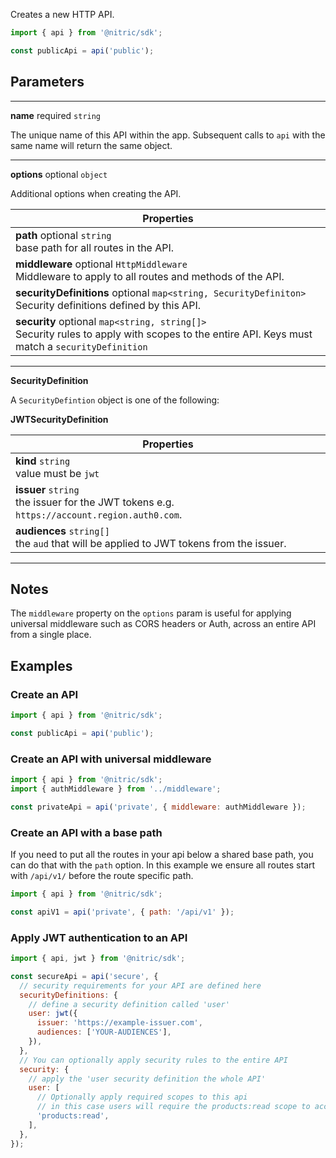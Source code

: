 Creates a new HTTP API.

```javascript
import { api } from '@nitric/sdk';

const publicApi = api('public');
```

## Parameters

---

**name** required `string`

The unique name of this API within the app. Subsequent calls to `api` with the same name will return the same object.

---

**options** optional `object`

Additional options when creating the API.

| Properties                                                                                                                                        |
| ------------------------------------------------------------------------------------------------------------------------------------------------- |
| **path** optional `string` <br/> base path for all routes in the API.                                                                             |
| **middleware** optional `HttpMiddleware` <br/> Middleware to apply to all routes and methods of the API.                                          |
| **securityDefinitions** optional `map<string, SecurityDefiniton>` <br/> Security definitions defined by this API.                                 |
| **security** optional `map<string, string[]>` <br/> Security rules to apply with scopes to the entire API. Keys must match a `securityDefinition` |

---

**SecurityDefinition**

A `SecurityDefintion` object is one of the following:

**JWTSecurityDefinition**

| Properties                                                                                       |
| ------------------------------------------------------------------------------------------------ |
| **kind** `string` <br/> value must be `jwt`                                                      |
| **issuer** `string` <br/> the issuer for the JWT tokens e.g. `https://account.region.auth0.com`. |
| **audiences** `string[]` <br/> the `aud` that will be applied to JWT tokens from the issuer.     |

---

## Notes

The `middleware` property on the `options` param is useful for applying universal middleware such as CORS headers or Auth, across an entire API from a single place.

## Examples

### Create an API

```javascript
import { api } from '@nitric/sdk';

const publicApi = api('public');
```

### Create an API with universal middleware

```javascript
import { api } from '@nitric/sdk';
import { authMiddleware } from '../middleware';

const privateApi = api('private', { middleware: authMiddleware });
```

### Create an API with a base path

If you need to put all the routes in your api below a shared base path, you can do that with the `path` option. In this example we ensure all routes start with `/api/v1/` before the route specific path.

```javascript
import { api } from '@nitric/sdk';

const apiV1 = api('private', { path: '/api/v1' });
```

### Apply JWT authentication to an API

```javascript
import { api, jwt } from '@nitric/sdk';

const secureApi = api('secure', {
  // security requirements for your API are defined here
  securityDefinitions: {
    // define a security definition called 'user'
    user: jwt({
      issuer: 'https://example-issuer.com',
      audiences: ['YOUR-AUDIENCES'],
    }),
  },
  // You can optionally apply security rules to the entire API
  security: {
    // apply the 'user security definition the whole API'
    user: [
      // Optionally apply required scopes to this api
      // in this case users will require the products:read scope to access the API
      'products:read',
    ],
  },
});
```
